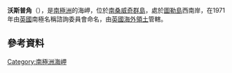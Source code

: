 {{coord|59|28|S|27|22|W|display=title}}

'''沃斯普角'''（{{lang-en|Wasp Point}}），是[[南極洲|南極洲]]的海岬，位於[[南桑威奇群島|南桑威奇群島]]，處於[[圖勒島|圖勒島]]西南岸，在1971年由[[英國|英國]]南極名稱諮詢委員會命名，由[[英國海外領土|英國海外領土]]管轄。

==參考資料==
{{usgs-gazetteer}}

{{Antarctica-geo-stub}}
[[Category:南極洲海岬|Category:南極洲海岬]]